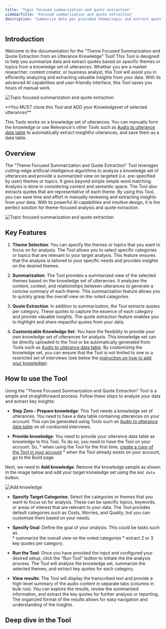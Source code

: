 ```yaml
---
title: 'Topic focused summarization and quote extraction'
sidebarTitle: 'Focused summarization and quote extraction'
description: 'Summarize data per provided theme/topic and extract quotes from a knowledge set of audio utterances.'
---
```

## Introduction
Welcome to the documentation for the "Theme Focused Summarization and Quote Extraction from an Utterance Knowledge" Tool! 
This Tool is designed to help you summarize data and extract quotes based on specific themes or topics from a knowledge set 
of utterances. 
Whether you are a market researcher, content creator, or business analyst, this Tool will assist you in efficiently analyzing 
and extracting valuable insights from your data. 
With its advanced AI capabilities and user-friendly interface, this Tool saves you hours of manual work.

![Topic focused summarization and quote extraction](/images/templates/theme-focused-summarization/theme-focused-summarization-result.png)

<Warning>
**You MUST clone this Tool and ADD your Knowledgeset of selected utterances** 

This Tools works on a knowledge set of utterances.
You can manually form the knowledge or use Relevance's other Tools such as [Audio to utterance data table](/templates/audio-to-utterance-data-table)
to automatically extract insightful utterances, and save them as a data table.
</Warning>

## Overview
The "Theme Focused Summarization and Quote Extraction" Tool leverages cutting-edge artificial intelligence algorithms to analyze 
a knowledge set of utterances and provide a summarized view on targeted (i.e. pre-specified by user)  themes or topics. 
It goes beyond simple simple word matching. Analysis is done in considering content and semantic space. The Tool also extracts 
quotes that are representative of each theme. 
By using this Tool, you can save time and effort in manually reviewing and extracting insights from your data. With its powerful AI
capabilities and intuitive design, it is the perfect solution for theme-focused analysis and quote extraction.

![Topic focused summarization and quote extraction](/images/templates/theme-focused-summarization/theme-focused-summarization.png)

## Key Features
1. **Theme Selection**:
You can specify the themes or topics that you want to focus on for analysis. The Tool allows you to select specific categories or 
topics that are relevant to your target analysis. This feature ensures that the analysis is tailored to your specific needs and 
provides insights on the desired themes.

2. **Summarization**:
The Tool provides a summarized view of the selected themes based on the knowledge set of utterances. It analyzes the content, context, 
and relationships between utterances to generate a concise summary of each theme. This summarization feature allows you to quickly grasp 
the overall view on the noted categories.

3. **Quote Extraction**:
In addition to summarization, the Tool extracts quotes per category. These quotes to capture the essence of each category and provide 
valuable insights. The quote extraction feature enables you to highlight and share impactful quotes from your data.

4. **Customizable Knowledge Set**:
You have the flexibility to provide your own knowledge set of utterances for analysis. This knowledge set can be directly uploaded to the 
Tool or be automatically generated from Tools such as [Audio to utterance data table](/templates/audio-to-utterance-data-table). 
By customizing the knowledge set, you can ensure that the Tool is not limited to one or a restricted set of interviews (see below the
[instruction on how to add your knowledge](/templates/focused-summarization-quote#how-to-use-the-tool)).

## How to use the Tool
<Snippet file="how-to-use-a-tool.mdx" />

Using the "Theme Focused Summarization and Quote Extraction" Tool is a simple and straightforward process. Follow these steps to 
analyze your data and extract key insights:

* **Step Zero - Prepare knowledge**: This Tool needs a knowledge set of utterances. You need to have a data table containing utterances
on your account. This can be generated using Tools such as [Audio to utterance data table](/templates/audio-to-utterance-data-table) on
all conducted interviews.

* **Provide knowledge**: You need to provide your utterance data table as knowledge to this Tool. To do so, you need to have the Tool on
your account. So, 
        * when using the Tool for the first time, [create a copy of the Tool in your account](/templates/introduction#clone-a-template-create-a-copy-of-a-tool-in-your-account)
        * when the Tool already exists on your account, go to the Build page.

Next, we need to **Add knowledge**. Remove the knowledge sample as shown in the image below and add your target knowledge set using 
the `Add data` button.

![Add knowledge](/images/templates/theme-focused-summarization/theme-focused-summarization-add-knowledge1.png)

* **Specify Target Categories**: Select the categories or themes that you want to focus on for analysis. These can be specific topics, 
keywords, or areas of interest that are relevant to your data. The Tool provides default categories such as Costs, Worries, and Quality, 
but you can customize them based on your needs.

* **Specify Goal**: Define the goal of your analysis. This could be tasks such as  
        * summarize the overall view on the noted categories 
        * extract 2 or 3 key quotes per category. 

* **Run the Tool**: Once you have provided the input and configured your desired setup, click the "Run Tool" button to initiate the the analysis process.
The Tool will analyze the knowledge set, summarize the selected themes, and extract key quotes for each category.

* **View results**:
The Tool will display the transcribed text and provide a high-level summary of the audio content in separate tabs (columns in bulk run). 
You can explore the results, review the summarized information, and extract the key quotes for further analysis or reporting. 
The organized format of the results allows for easy navigation and understanding of the insights.


## Deep dive in the Tool

<Snippet file="components/tools/tool-components.mdx" />

